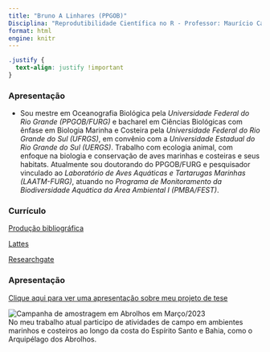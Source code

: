 ```yaml
---
title: "Bruno A Linhares (PPGOB)"
Disciplina: "Reprodutibilidade Científica no R - Professor: Maurício Camargo"
format: html
engine: knitr
--- 
```


```css
.justify {
  text-align: justify !important
}
```


### **Apresentação**
::: {.justify}
* Sou mestre em Oceanografia Biológica pela *Universidade Federal do Rio Grande (PPGOB/FURG)* e bacharel em Ciências Biológicas com ênfase em Biologia Marinha e Costeira pela *Universidade Federal do Rio Grande do Sul (UFRGS)*, em convênio com a *Universidade Estadual do Rio Grande do Sul (UERGS)*. Trabalho com ecologia animal, com enfoque na biologia e conservação de aves marinhas e costeiras e seus habitats. Atualmente sou doutorando do PPGOB/FURG e pesquisador vinculado ao *Laboratório de Aves Aquáticas e Tartarugas Marinhas (LAATM-FURG)*, atuando no *Programa de Monitoramento da Biodiversidade Aquática da Área Ambiental I (PMBA/FEST)*.   
:::
### **Currículo**

[Produção bibliográfica](página_bibliografia_site.html)               

[Lattes](http://lattes.cnpq.br/5600969476991900)

[Researchgate](https://www.researchgate.net/profile/Bruno-Linhares-3)

### **Apresentação**
[Clique aqui para ver uma apresentação sobre meu projeto de tese](apresentacao_projtese.html)  

 ![Campanha de amostragem em Abrolhos em Março/2023](campo.jpg)          
No meu trabalho atual participo de atividades de campo em ambientes marinhos e costeiros ao longo da costa do Espírito Santo e Bahia, como o Arquipélago dos Abrolhos.

